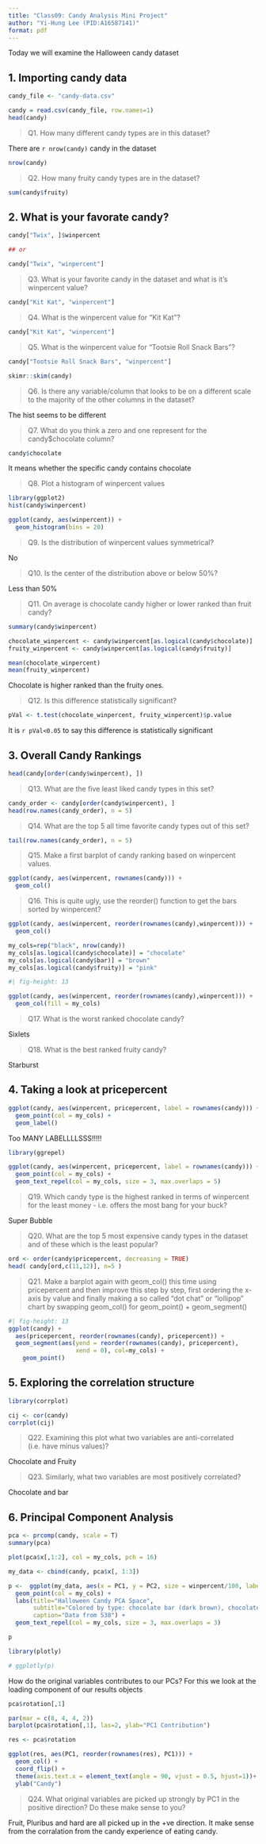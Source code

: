 ```yaml
---
title: "Class09: Candy Analysis Mini Project"
author: "Yi-Hung Lee (PID:A16587141)"
format: pdf
---
```


Today we will examine the Halloween candy dataset

## 1. Importing candy data

```r
candy_file <- "candy-data.csv"

candy = read.csv(candy_file, row.names=1)
head(candy)
```

> Q1. How many different candy types are in this dataset?

There are `r nrow(candy)` candy in the dataset

```r
nrow(candy)
```

> Q2. How many fruity candy types are in the dataset?

```r
sum(candy$fruity)
```

## 2. What is your favorate candy?

```r
candy["Twix", ]$winpercent

## or

candy["Twix", "winpercent"]
```

> Q3. What is your favorite candy in the dataset and what is it’s winpercent value?

```r
candy["Kit Kat", "winpercent"]
```

> Q4. What is the winpercent value for “Kit Kat”?

```r
candy["Kit Kat", "winpercent"]
```

> Q5. What is the winpercent value for “Tootsie Roll Snack Bars”?

```r
candy["Tootsie Roll Snack Bars", "winpercent"]
```


```r
skimr::skim(candy)
```
> Q6. Is there any variable/column that looks to be on a different scale to the majority of the other columns in the dataset?

The hist seems to be different

> Q7. What do you think a zero and one represent for the candy$chocolate column?

```r
candy$chocolate
```

It means whether the specific candy contains chocolate

> Q8. Plot a histogram of winpercent values

```r
library(ggplot2)
hist(candy$winpercent)

ggplot(candy, aes(winpercent)) +
  geom_histogram(bins = 20)
```

> Q9. Is the distribution of winpercent values symmetrical?

No

> Q10. Is the center of the distribution above or below 50%?

Less than 50%

> Q11. On average is chocolate candy higher or lower ranked than fruit candy?

```r
summary(candy$winpercent)
```

```r
chocolate_winpercent <- candy$winpercent[as.logical(candy$chocolate)]
fruity_winpercent <- candy$winpercent[as.logical(candy$fruity)]

mean(chocolate_winpercent)
mean(fruity_winpercent)
```

Chocolate is higher ranked than the fruity ones.

> Q12. Is this difference statistically significant?

```r
pVal <- t.test(chocolate_winpercent, fruity_winpercent)$p.value
```

It is `r pVal<0.05` to say this difference is statistically significant

## 3. Overall Candy Rankings

```r
head(candy[order(candy$winpercent), ])
```

> Q13. What are the five least liked candy types in this set?

```r
candy_order <- candy[order(candy$winpercent), ]
head(row.names(candy_order), n = 5)
```

> Q14. What are the top 5 all time favorite candy types out of this set?

```r
tail(row.names(candy_order), n = 5)
```

> Q15. Make a first barplot of candy ranking based on winpercent values.

```r
ggplot(candy, aes(winpercent, rownames(candy))) +
  geom_col() 
```

> Q16. This is quite ugly, use the reorder() function to get the bars sorted by winpercent?

```r
ggplot(candy, aes(winpercent, reorder(rownames(candy),winpercent))) +
  geom_col() 
```

```r
my_cols=rep("black", nrow(candy))
my_cols[as.logical(candy$chocolate)] = "chocolate"
my_cols[as.logical(candy$bar)] = "brown"
my_cols[as.logical(candy$fruity)] = "pink"
```

```r
#| fig-height: 13

ggplot(candy, aes(winpercent, reorder(rownames(candy),winpercent))) +
  geom_col(fill = my_cols)
```

> Q17. What is the worst ranked chocolate candy?

Sixlets

> Q18. What is the best ranked fruity candy?

Starburst

## 4. Taking a look at pricepercent

```r
ggplot(candy, aes(winpercent, pricepercent, label = rownames(candy))) +
  geom_point(col = my_cols) +
  geom_label()
```

Too MANY LABELLLLSSS!!!!!

```r
library(ggrepel)

ggplot(candy, aes(winpercent, pricepercent, label = rownames(candy))) +
  geom_point(col = my_cols) +
  geom_text_repel(col = my_cols, size = 3, max.overlaps = 5)
```

> Q19. Which candy type is the highest ranked in terms of winpercent for the least money - i.e. offers the most bang for your buck?

Super Bubble

> Q20. What are the top 5 most expensive candy types in the dataset and of these which is the least popular?

```r
ord <- order(candy$pricepercent, decreasing = TRUE)
head( candy[ord,c(11,12)], n=5 )
```
> Q21. Make a barplot again with geom_col() this time using pricepercent and then improve this step by step, first ordering the x-axis by value and finally making a so called “dot chat” or “lollipop” chart by swapping geom_col() for geom_point() + geom_segment()

```r
#| fig-height: 13
ggplot(candy) +
  aes(pricepercent, reorder(rownames(candy), pricepercent)) +
  geom_segment(aes(yend = reorder(rownames(candy), pricepercent), 
                   xend = 0), col=my_cols) +
    geom_point()
```

## 5. Exploring the correlation structure

```r
library(corrplot)

cij <- cor(candy)
corrplot(cij)
```

> Q22. Examining this plot what two variables are anti-correlated (i.e. have minus values)?

Chocolate and Fruity

> Q23. Similarly, what two variables are most positively correlated?

Chocolate and bar

## 6. Principal Component Analysis

```r
pca <- prcomp(candy, scale = T)
summary(pca)
```

```r
plot(pca$x[,1:2], col = my_cols, pch = 16)
```

```r
my_data <- cbind(candy, pca$x[, 1:3])

p <-  ggplot(my_data, aes(x = PC1, y = PC2, size = winpercent/100, label = rownames(my_data))) + 
  geom_point(col = my_cols) +
  labs(title="Halloween Candy PCA Space",
       subtitle="Colored by type: chocolate bar (dark brown), chocolate other (light brown), fruity (red), other (black)",
       caption="Data from 538") + 
  geom_text_repel(col = my_cols, size = 3, max.overlaps = 3)

p
```

```r


library(plotly)

# ggplotly(p)
```



How do the original variables contributes to our PCs? For this we look at the loading component of our results objects

```r
pca$rotation[,1]
```

```r
par(mar = c(8, 4, 4, 2))
barplot(pca$rotation[,1], las=2, ylab="PC1 Contribution")
```

```r
res <- pca$rotation

ggplot(res, aes(PC1, reorder(rownames(res), PC1))) + 
  geom_col() +
  coord_flip() +
  theme(axis.text.x = element_text(angle = 90, vjust = 0.5, hjust=1))+
  ylab("Candy") 
```

> Q24. What original variables are picked up strongly by PC1 in the positive direction? Do these make sense to you?

Fruit, Pluribus and hard are all picked up in the +ve direction. It make sense from the corralation from the candy experience of eating candy.
